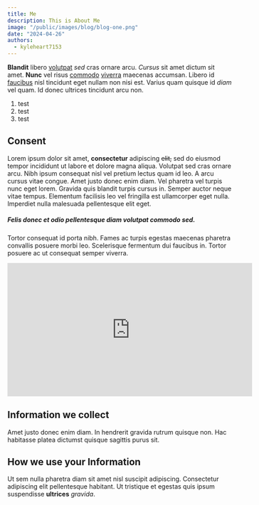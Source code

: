 ```yaml
---
title: Me
description: This is About Me
image: "/public/images/blog/blog-one.png"
date: "2024-04-26"
authors:
  - kyleheart7153
---
```


**Blandit** libero [volutpat](url) *sed* cras ornare arcu. *Cursus* sit amet dictum sit amet. **Nunc** vel risus [commodo](url) [viverra](url) maecenas accumsan. Libero id [faucibus](url) nisl tincidunt eget nullam non nisi est. Varius quam quisque id *diam* vel quam. Id donec ultrices tincidunt arcu non.

1. test
2. test
3. test


## Consent

Lorem ipsum dolor sit amet, **consectetur** adipiscing ~~elit,~~ sed do eiusmod tempor incididunt ut labore et dolore magna aliqua. Volutpat sed cras ornare arcu. Nibh ipsum consequat nisl vel pretium lectus quam id leo. A arcu cursus vitae congue. Amet justo donec enim diam. Vel pharetra vel turpis nunc eget lorem. Gravida quis blandit turpis cursus in. Semper auctor neque vitae tempus. Elementum facilisis leo vel fringilla est ullamcorper eget nulla. Imperdiet nulla malesuada pellentesque elit eget.

##### Felis donec et odio pellentesque diam volutpat commodo sed.

Tortor consequat id porta nibh. Fames ac turpis egestas maecenas pharetra convallis posuere morbi leo. Scelerisque fermentum dui faucibus in. Tortor posuere ac ut consequat semper viverra.


<iframe width="550" height="300" src="https://www.youtube.com/embed/jYV1VDhw7E8" title="I can’t believe this is real" frameBorder="0" allow="accelerometer; autoplay; clipboard-write; encrypted-media; gyroscope; picture-in-picture; web-share" allowFullScreen></iframe>




## Information we collect

Amet justo donec enim diam. In hendrerit gravida rutrum quisque non. Hac habitasse platea dictumst quisque sagittis purus sit.

## How we use your Information

Ut sem nulla pharetra diam sit amet nisl suscipit adipiscing. Consectetur adipiscing elit pellentesque habitant. Ut tristique et egestas quis ipsum suspendisse **ultrices** *gravida*.


